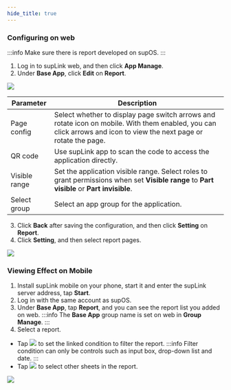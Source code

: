 ```yaml
---
hide_title: true
---
```


### Configuring on web

:::info
Make sure there is report developed on supOS.
:::

1. Log in to supLink web, and then click **App Manage**.
2. Under **Base App**, click **Edit** on **Report**.

<img width={450} src="https://wordpressfreezonex.oss-accelerate.aliyuncs.com/supLink/36.png" />

<table>
    <thead>
      <tr>
        <th>Parameter</th>
        <th>Description</th>
      </tr>
    </thead>
    <tbody>
      <tr>
        <td>Page config</td>
        <td>Select whether to display page switch arrows and rotate icon on mobile. With them enabled, you can click arrows and icon to view the next page or rotate the page.</td>
      </tr>
      <tr>
        <td>QR code</td>
        <td>Use supLink app to scan the code to access the application directly.</td>
      </tr>
      <tr>
        <td>Visible range</td>
        <td>Set the application visible range. Select roles to grant permissions when set <b>Visible range</b> to <b>Part visible</b> or <b>Part invisible</b>.</td>
      </tr>
      <tr>
        <td>Select group</td>
        <td>Select an app group for the application.</td>
      </tr>
    </tbody>
</table>

3. Click **Back** after saving the configuration, and then click **Setting** on **Report**.
4. Click **Setting**, and then select report pages.

<img width={450} src="https://wordpressfreezonex.oss-accelerate.aliyuncs.com/supLink/37.png" />

### Viewing Effect on Mobile

1. Install supLink mobile on your phone, start it and enter the supLink server address, tap **Start**.
2. Log in with the same account as supOS.
3. Under **Base App**, tap **Report**, and you can see the report list you added on web.
:::info
The **Base App** group name is set on web in **Group Manage**.
:::
4. Select a report.
- Tap <img width={25} src="https://wordpressfreezonex.oss-accelerate.aliyuncs.com/supLink/39.png" /> to set the linked condition to filter the report.
:::info
Filter condition can only be controls such as input box, drop-down list and date.
:::
- Tap <img width={25} src="https://wordpressfreezonex.oss-accelerate.aliyuncs.com/supLink/40.png" /> to select other sheets in the report.

<img width={300} src="https://wordpressfreezonex.oss-accelerate.aliyuncs.com/supLink/38.png" />



